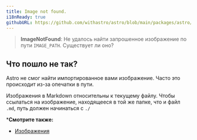 ```yaml
---
title: Image not found.
i18nReady: true
githubURL: https://github.com/withastro/astro/blob/main/packages/astro/src/core/errors/errors-data.ts
---
```


> **ImageNotFound**: Не удалось найти запрошенное изображение по пути `IMAGE_PATH`. Существует ли оно?

## Что пошло не так?

Astro не смог найти импортированное вами изображение. Часто это происходит из-за опечатки в пути.

Изображения в Markdown относительны к текущему файлу. Чтобы ссылаться на изображение, находящееся в той же папке, что и файл `.md`, путь должен начинаться с `./`

***Смотрите также:**
-  [Изображения](/ru/guides/images/)
